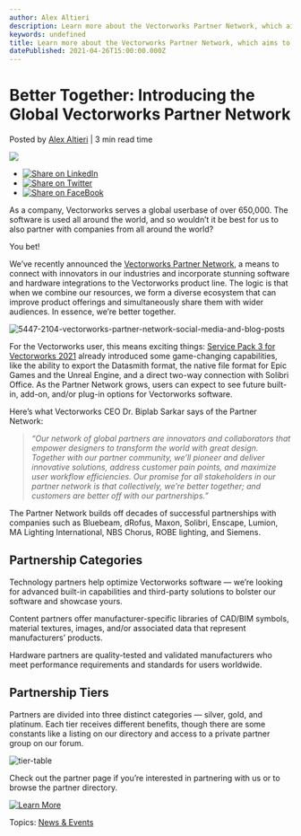 ```yaml
---
author: Alex Altieri
description: Learn more about the Vectorworks Partner Network, which aims to deliver innovative solutions to users worldwide.
keywords: undefined
title: Learn more about the Vectorworks Partner Network, which aims to deliver innovative solutions to users worldwide. 
datePublished: 2021-04-26T15:00:00.000Z
---
```

  

# Better Together: Introducing the Global Vectorworks Partner Network

 Posted by [Alex Altieri](https://blog.vectorworks.net/author/alex-altieri) | 3 min read time 

![](https://blog.vectorworks.net/hubfs/Blog%20Images/210426_Partner%20Network/5447-2104-vectorworks-partner-network-social-media-and-blog-posts.jpg) 

* [![Share on LinkedIn](https://2659751.fs1.hubspotusercontent-na1.net/hubfs/2659751/michaelDemo/share-LI.png)](http://www.linkedin.com/shareArticle?mini=true&url=https%3A%2F%2Fblog.vectorworks.net%2Fintroducing-the-global-vectorworks-partner-network)
* [![Share on Twitter](https://2659751.fs1.hubspotusercontent-na1.net/hubfs/2659751/michaelDemo/share-TW.png)](https://www.twitter.com/share?text=Better%20Together:%20Introducing%20the%20Global%20Vectorworks%20Partner%20Network&url=https%3A%2F%2Fblog.vectorworks.net%2Fintroducing-the-global-vectorworks-partner-network&via=PMGTweets)
* [![Share on FaceBook](https://2659751.fs1.hubspotusercontent-na1.net/hubfs/2659751/michaelDemo/share-FB.png)](https://www.facebook.com/sharer/sharer.php?u=https%3A%2F%2Fblog.vectorworks.net%2Fintroducing-the-global-vectorworks-partner-network)

As a company, Vectorworks serves a global userbase of over 650,000\. The software is used all around the world, and so wouldn’t it be best for us to also partner with companies from all around the world?

You bet!

We’ve recently announced the [Vectorworks Partner Network](https://www.vectorworks.net/community/partner-network), a means to connect with innovators in our industries and incorporate stunning software and hardware integrations to the Vectorworks product line. The logic is that when we combine our resources, we form a diverse ecosystem that can improve product offerings and simultaneously share them with wider audiences. In essence, we’re better together.

![5447-2104-vectorworks-partner-network-social-media-and-blog-posts](https://blog.vectorworks.net/hs-fs/hubfs/Blog%20Images/210426_Partner%20Network/5447-2104-vectorworks-partner-network-social-media-and-blog-posts.jpg?width=1440&name=5447-2104-vectorworks-partner-network-social-media-and-blog-posts.jpg)

For the Vectorworks user, this means exciting things: [Service Pack 3 for Vectorworks 2021](../../../net/vectorworks/blog/service-pack-3-now-available-for-vectorworks-2021.html) already introduced some game-changing capabilities, like the ability to export the Datasmith format, the native file format for Epic Games and the Unreal Engine, and a direct two-way connection with Solibri Office. As the Partner Network grows, users can expect to see future built-in, add-on, and/or plug-in options for Vectorworks software.

Here’s what Vectorworks CEO Dr. Biplab Sarkar says of the Partner Network:

> _“Our network of global partners are innovators and collaborators that empower designers to transform the world with great design. Together with our partner community, we’ll pioneer and deliver innovative solutions, address customer pain points, and maximize user workflow efficiencies. Our promise for all stakeholders in our partner network is that collectively, we’re better together; and customers are better off with our partnerships.”_

The Partner Network builds off decades of successful partnerships with companies such as Bluebeam, dRofus, Maxon, Solibri, Enscape, Lumion, MA Lighting International, NBS Chorus, ROBE lighting, and Siemens. 

## Partnership Categories

Technology partners help optimize Vectorworks software — we’re looking for advanced built-in capabilities and third-party solutions to bolster our software and showcase yours.

Content partners offer manufacturer-specific libraries of CAD/BIM symbols, material textures, images, and/or associated data that represent manufacturers’ products. 

Hardware partners are quality-tested and validated manufacturers who meet performance requirements and standards for users worldwide. 

## Partnership Tiers

Partners are divided into three distinct categories — silver, gold, and platinum. Each tier receives different benefits, though there are some constants like a listing on our directory and access to a private partner group on our forum.

![tier-table](https://blog.vectorworks.net/hs-fs/hubfs/Blog%20Images/210426_Partner%20Network/tier-table.png?width=1440&name=tier-table.png)

Check out the partner page if you’re interested in partnering with us or to browse the partner directory.

[![Learn More](https://no-cache.hubspot.com/cta/default/3018241/e2cd487c-3f15-4f1e-bd65-199dca3d3f37.png)](https://cta-redirect.hubspot.com/cta/redirect/3018241/e2cd487c-3f15-4f1e-bd65-199dca3d3f37) 

 Topics: [News & Events](https://blog.vectorworks.net/topic/news-events) 

  
